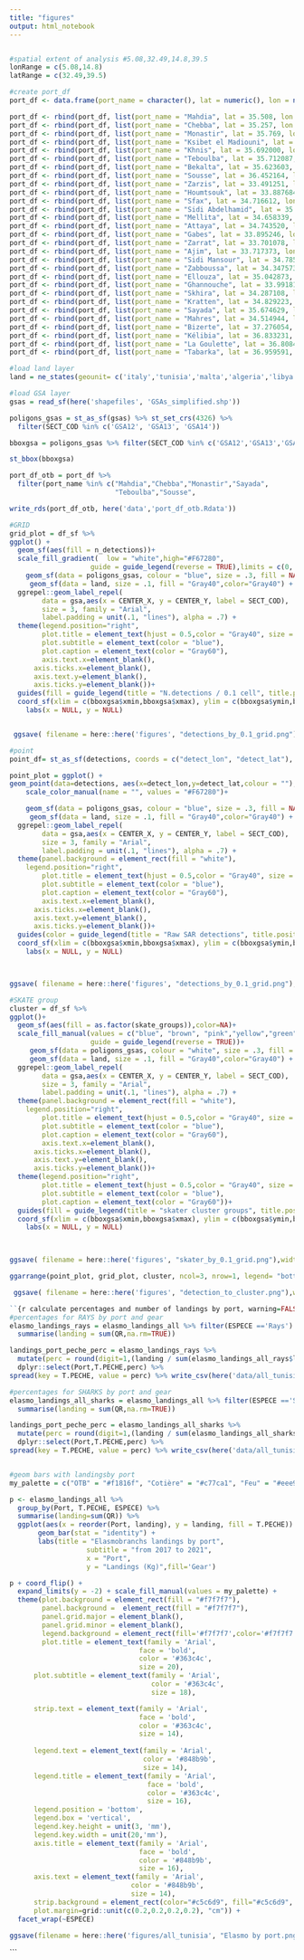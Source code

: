 ```yaml
---
title: "figures"
output: html_notebook
---
```



```r


```

```r

#spatial extent of analysis #5.08,32.49,14.8,39.5
lonRange = c(5.08,14.8)
latRange = c(32.49,39.5)

#create port_df
port_df <- data.frame(port_name = character(), lat = numeric(), lon = numeric(), stringsAsFactors = FALSE)

port_df <- rbind(port_df, list(port_name = "Mahdia", lat = 35.508, lon = 11.074))
port_df <- rbind(port_df, list(port_name = "Chebba", lat = 35.257, lon = 11.088))
port_df <- rbind(port_df, list(port_name = "Monastir", lat = 35.769, lon = 10.827))
port_df <- rbind(port_df, list(port_name = "Ksibet el Madiouni", lat = 35.692000, lon = 10.846550))
port_df <- rbind(port_df, list(port_name = "Khnis", lat = 35.692000, lon = 10.846550))
port_df <- rbind(port_df, list(port_name = "Teboulba", lat = 35.712087, lon = 10.825366))
port_df <- rbind(port_df, list(port_name = "Bekalta", lat = 35.623603, lon = 11.048879))
port_df <- rbind(port_df, list(port_name = "Sousse", lat = 36.452164, lon = 10.795407))
port_df <- rbind(port_df, list(port_name = "Zarzis", lat = 33.491251, lon = 11.119029))
port_df <- rbind(port_df, list(port_name = "Houmtsouk", lat = 33.887684, lon = 10.85672))
port_df <- rbind(port_df, list(port_name = "Sfax", lat = 34.716612, lon = 10.766890)) 
port_df <- rbind(port_df, list(port_name = "Sidi Abdelhamid", lat = 35.823694, lon = 10.642782))
port_df <- rbind(port_df, list(port_name = "Mellita", lat = 34.658339, lon = 10.968949))
port_df <- rbind(port_df, list(port_name = "Attaya", lat = 34.743520, lon = 11.305214))
port_df <- rbind(port_df, list(port_name = "Gabes", lat = 33.895246, lon = 10.117187))
port_df <- rbind(port_df, list(port_name = "Zarrat", lat = 33.701078, lon = 10.363054))
port_df <- rbind(port_df, list(port_name = "Ajim", lat = 33.717373, lon = 10.743168))
port_df <- rbind(port_df, list(port_name = "Sidi Mansour", lat = 34.785675, lon = 10.867221))
port_df <- rbind(port_df, list(port_name = "Zabboussa", lat = 34.347573, lon = 10.211114))
port_df <- rbind(port_df, list(port_name = "Ellouza", lat = 35.042873, lon = 11.034691))
port_df <- rbind(port_df, list(port_name = "Ghannouche", lat = 33.991816, lon = 10.054349))
port_df <- rbind(port_df, list(port_name = "Skhira", lat = 34.287108, lon = 10.096974))
port_df <- rbind(port_df, list(port_name = "Kratten", lat = 34.829223, lon = 11.256688))
port_df <- rbind(port_df, list(port_name = "Sayada", lat = 35.674629, lon = 10.893365))
port_df <- rbind(port_df, list(port_name = "Mahres", lat = 34.514944, lon = 10.498170))
port_df <- rbind(port_df, list(port_name = "Bizerte", lat = 37.276054, lon = 9.882177))
port_df <- rbind(port_df, list(port_name = "Kélibia", lat = 36.833231, lon = 11.111781))
port_df <- rbind(port_df, list(port_name = "La Goulette", lat = 36.808443, lon = 10.309133))
port_df <- rbind(port_df, list(port_name = "Tabarka", lat = 36.959591, lon = 8.761551))

#load land layer
land = ne_states(geounit= c('italy','tunisia','malta','algeria','libya'),returnclass = 'sf')

#load GSA layer
gsas = read_sf(here('shapefiles', 'GSAs_simplified.shp'))

poligons_gsas = st_as_sf(gsas) %>% st_set_crs(4326) %>%
  filter(SECT_COD %in% c('GSA12', 'GSA13', 'GSA14'))

bboxgsa = poligons_gsas %>% filter(SECT_COD %in% c('GSA12','GSA13','GSA14') ) %>% st_bbox()

st_bbox(bboxgsa)

port_df_otb = port_df %>% 
  filter(port_name %in% c("Mahdia","Chebba","Monastir","Sayada",
                          "Teboulba","Sousse",                          "Bizerte","Tabarka","Kélibia","La Goulette", "Zarzis","Sfax", "El Awabid")) 

write_rds(port_df_otb, here('data','port_df_otb.Rdata'))

```


```r


#GRID
grid_plot = df_sf %>% 
ggplot() + 
  geom_sf(aes(fill = n_detections))+
  scale_fill_gradient(  low = "white",high="#F67280",
                    guide = guide_legend(reverse = TRUE),limits = c(0, 300), oob = scales::squish)+
    geom_sf(data = poligons_gsas, colour = "blue", size = .3, fill = NA)+
     geom_sf(data = land, size = .1, fill = "Gray40",color="Gray40") +
  ggrepel::geom_label_repel(
        data = gsa,aes(x = CENTER_X, y = CENTER_Y, label = SECT_COD),
        size = 3, family = "Arial",
        label.padding = unit(.1, "lines"), alpha = .7) +
  theme(legend.position="right",
        plot.title = element_text(hjust = 0.5,color = "Gray40", size = 16, face = "bold"),
        plot.subtitle = element_text(color = "blue"),
        plot.caption = element_text(color = "Gray60"),
        axis.text.x=element_blank(), 
      axis.ticks.x=element_blank(), 
      axis.text.y=element_blank(), 
      axis.ticks.y=element_blank())+ 
  guides(fill = guide_legend(title = "N.detections / 0.1 cell", title.position = "bottom", title.theme =element_text(size = 10, face = "bold",colour = "gray70",angle = 0))) +   
  coord_sf(xlim = c(bboxgsa$xmin,bboxgsa$xmax), ylim = c(bboxgsa$ymin,bboxgsa$ymax)) + 
    labs(x = NULL, y = NULL)


 ggsave( filename = here::here('figures', "detections_by_0.1_grid.png"),width = 30, height = 20, units = "cm")

#point
point_df= st_as_sf(detections, coords = c("detect_lon", "detect_lat"), crs = wgs) %>% mutate(new = rep('', nrow(detections)))

point_plot = ggplot() + 
geom_point(data=detections, aes(x=detect_lon,y=detect_lat,colour = ""),size = 0.1, stroke = 0) +
    scale_color_manual(name = "", values = "#F67280")+

    geom_sf(data = poligons_gsas, colour = "blue", size = .3, fill = NA)+
     geom_sf(data = land, size = .1, fill = "Gray40",color="Gray40") +
  ggrepel::geom_label_repel(
        data = gsa,aes(x = CENTER_X, y = CENTER_Y, label = SECT_COD),
        size = 3, family = "Arial",
        label.padding = unit(.1, "lines"), alpha = .7) +
  theme(panel.background = element_rect(fill = "white"),
    legend.position="right",
        plot.title = element_text(hjust = 0.5,color = "Gray40", size = 16, face = "bold"),
        plot.subtitle = element_text(color = "blue"),
        plot.caption = element_text(color = "Gray60"),
        axis.text.x=element_blank(), 
      axis.ticks.x=element_blank(), 
      axis.text.y=element_blank(), 
      axis.ticks.y=element_blank())+ 
  guides(color = guide_legend(title = "Raw SAR detections", title.position = "bottom", title.theme =element_text(size = 10, face = "bold",colour = "gray70",angle = 0))) +   
  coord_sf(xlim = c(bboxgsa$xmin,bboxgsa$xmax), ylim = c(bboxgsa$ymin,bboxgsa$ymax)) +
    labs(x = NULL, y = NULL)



ggsave( filename = here::here('figures', "detections_by_0.1_grid.png"),width = 20, height = 20, units = "cm")

#SKATE group
cluster = df_sf %>% 
ggplot()+
  geom_sf(aes(fill = as.factor(skate_groups)),color=NA)+
  scale_fill_manual(values = c("blue", "brown", "pink","yellow","green","orange","cyan","grey","black","purple","tan" ), name = "My name", 
                    guide = guide_legend(reverse = TRUE))+
     geom_sf(data = poligons_gsas, colour = "white", size = .3, fill = NA)+
     geom_sf(data = land, size = .1, fill = "Gray40",color="Gray40") +
  ggrepel::geom_label_repel(
        data = gsa,aes(x = CENTER_X, y = CENTER_Y, label = SECT_COD),
        size = 3, family = "Arial",
        label.padding = unit(.1, "lines"), alpha = .7) +
  theme(panel.background = element_rect(fill = "white"),
    legend.position="right",
        plot.title = element_text(hjust = 0.5,color = "Gray40", size = 16, face = "bold"),
        plot.subtitle = element_text(color = "blue"),
        plot.caption = element_text(color = "Gray60"),
        axis.text.x=element_blank(), 
      axis.ticks.x=element_blank(), 
      axis.text.y=element_blank(), 
      axis.ticks.y=element_blank())+ 
  theme(legend.position="right",
        plot.title = element_text(hjust = 0.5,color = "Gray40", size = 16, face = "bold"),
        plot.subtitle = element_text(color = "blue"),
        plot.caption = element_text(color = "Gray60"))+ 
  guides(fill = guide_legend(title = "skater cluster groups", title.position = "bottom", title.theme =element_text(size = 10, face = "bold",colour = "gray70",angle = 0)))  +
  coord_sf(xlim = c(bboxgsa$xmin,bboxgsa$xmax), ylim = c(bboxgsa$ymin,bboxgsa$ymax)) +
    labs(x = NULL, y = NULL)
  


ggsave( filename = here::here('figures', "skater_by_0.1_grid.png"),width = 30, height = 20, units = "cm")

ggarrange(point_plot, grid_plot, cluster, ncol=3, nrow=1, legend= "bottom",align = "h")

 ggsave( filename = here::here('figures', "detection_to_cluster.png"),width = 30, height = 20, units = "cm")

```


```r
``{r calculate percentages and number of landings by port, warning=FALSE, echo=FALSE,message=FALSE}
#percentages for RAYS by port and gear 
elasmo_landings_rays = elasmo_landings_all %>% filter(ESPECE =='Rays') %>% group_by(Port,T.PECHE) %>%
  summarise(landing = sum(QR,na.rm=TRUE)) 

landings_port_peche_perc = elasmo_landings_rays %>% 
  mutate(perc = round(digit=1,(landing / sum(elasmo_landings_all_rays$landing))*100)) %>% 
  dplyr::select(Port,T.PECHE,perc) %>%
spread(key = T.PECHE, value = perc) %>% write_csv(here('data/all_tunisia','perc_port_landings_rays.csv'))

#percentages for SHARKS by port and gear 
elasmo_landings_all_sharks = elasmo_landings_all %>% filter(ESPECE =='Sharks') %>% group_by(Port,T.PECHE) %>%
  summarise(landing = sum(QR,na.rm=TRUE)) 

landings_port_peche_perc = elasmo_landings_all_sharks %>% 
  mutate(perc = round(digit=1,(landing / sum(elasmo_landings_all_sharks$landing))*100)) %>% 
  dplyr::select(Port,T.PECHE,perc) %>%
spread(key = T.PECHE, value = perc) %>% write_csv(here('data/all_tunisia','perc_port_landings_sharks.csv'))


#geom bars with landingsby port
my_palette = c("OTB" = "#f1816f", "Cotière" = "#c77ca1", "Feu" = "#eee981")

p <- elasmo_landings_all %>% 
  group_by(Port, T.PECHE, ESPECE) %>% 
  summarise(landing=sum(QR)) %>% 
  ggplot(aes(x = reorder(Port, landing), y = landing, fill = T.PECHE)) + 
       geom_bar(stat = "identity") + 
       labs(title = "Elasmobranchs landings by port",
                   subtitle = "from 2017 to 2021",
                   x = "Port",
                   y = "Landings (Kg)",fill='Gear')

p + coord_flip() +
  expand_limits(y = -2) + scale_fill_manual(values = my_palette) + 
  theme(plot.background = element_rect(fill = "#f7f7f7"),
        panel.background =  element_rect(fill = "#f7f7f7"),
        panel.grid.major = element_blank(),
        panel.grid.minor = element_blank(),
        legend.background = element_rect(fill='#f7f7f7',color='#f7f7f7'),
        plot.title = element_text(family = 'Arial',
                                face = 'bold',
                                color = '#363c4c',
                                size = 20),
      plot.subtitle = element_text(family = 'Arial',
                                   color = '#363c4c',
                                   size = 18),

      strip.text = element_text(family = 'Arial',
                                face = 'bold',
                                color = '#363c4c',
                                size = 14),
        
      legend.text = element_text(family = 'Arial',
                                 color = '#848b9b',
                                 size = 14),
      legend.title = element_text(family = 'Arial',
                                  face = 'bold',
                                  color = '#363c4c',
                                  size = 16),
      legend.position = 'bottom',
      legend.box = 'vertical',
      legend.key.height = unit(3, 'mm'),
      legend.key.width = unit(20,'mm'),
      axis.title = element_text(family = 'Arial',
                                face = 'bold',
                                color = '#848b9b',
                                size = 16),
      axis.text = element_text(family = 'Arial',
                              color = '#848b9b',
                              size = 14),
      strip.background = element_rect(color="#c5c6d9", fill="#c5c6d9", linetype="solid"),
      plot.margin=grid::unit(c(0.2,0.2,0.2,0.2), "cm")) + 
  facet_wrap(~ESPECE) 

ggsave(filename = here::here('figures/all_tunisia', "Elasmo by port.png"),width = 40, height = 25, units = "cm")
```

```

